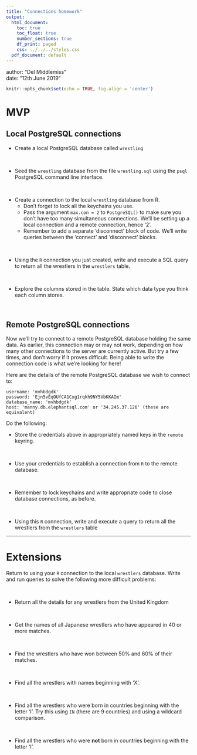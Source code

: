 ```yaml
---
title: "Connections homework"
output:
  html_document:
    toc: true
    toc_float: true
    number_sections: true
    df_print: paged
    css: ../../../styles.css
  pdf_document: default
---
```


<div class="blame">
author: "Del Middlemiss"<br>
date: "12th June 2019"
</div>


```r
knitr::opts_chunk$set(echo = TRUE, fig.align = 'center')
```

# MVP

## Local PostgreSQL connections

* Create a local PostgreSQL database called `wrestling`

<br>

* Seed the `wrestling` database from the file `wrestling.sql` using the `psql` PostgreSQL command line interface.

<br>

* Create a connection to the local `wrestling` database from R. 
    - Don't forget to lock all the keychains you use.
    - Pass the argument `max.con = 2` to `PostgreSQL()` to make sure you don't have too many simultaneous connections. We'll be setting up a local connection and a remote connection, hence '2'.
    - Remember to add a separate 'disconnect' block of code. We'll write queries between the 'connect' and 'disconnect' blocks.

<br>

* Using the `R` connection you just created, write and execute a SQL query to return all the wrestlers in the `wrestlers` table.

<br>

* Explore the columns stored in the table. State which data type you think each column stores.

<br>

## Remote PostgreSQL connections

Now we'll try to connect to a remote PostgreSQL database holding the same data. As earlier, this connection may or may not work, depending on how many other connections to the server are currently active. But try a few times, and don't worry if it proves difficult. Being able to write the connection code is what we're looking for here!

Here are the details of the remote PostgreSQL database we wish to connect to:

    username: 'mvhbdgdk'
    password: 'Ejn5vEqOUfCA1Cxg1rqkh9NY5VbKKAIm'
    database_name: 'mvhbdgdk'
    host: 'manny.db.elephantsql.com' or '34.245.37.126' (these are equivalent)

Do the following:

* Store the credentials above in appropriately named keys in the `remote` keyring.

<br>

* Use your credentials to establish a connection from `R` to the remote database.

<br>

* Remember to lock keychains and write appropriate code to close database connections, as before.

<br>

* Using this `R` connection, write and execute a query to return all the wrestlers from the `wrestlers` table

<hr>

# Extensions

Return to using your `R` connection to the local `wrestlers` database. Write and run queries to solve the following more difficult problems:

<br>

* Return all the details for any wrestlers from the United Kingdom

<br>

* Get the names of all Japanese wrestlers who have appeared in 40 or more matches.

<br>

* Find the wrestlers who have won between 50% and 60% of their matches.

<br>

* Find all the wrestlers with names beginning with 'X'.

<br>

* Find all the wrestlers who were born in countries beginning with the letter 'I'. Try this using `IN` (there are 9 countries) and using a wildcard comparison. 

<br>

* Find all the wrestlers who were **not** born in countries beginning with the letter 'I'.






